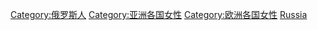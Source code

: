 [[Category:俄罗斯人|Category:俄罗斯人]]
[[Category:亚洲各国女性|Category:亚洲各国女性]]
[[Category:欧洲各国女性|Category:欧洲各国女性]]
[[Category:各國籍女性|Russia]]